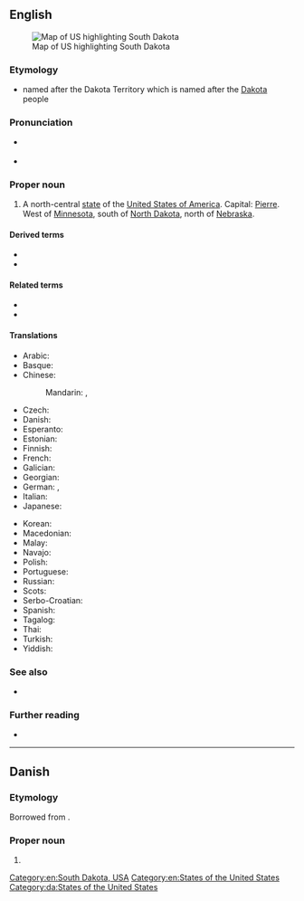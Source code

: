 ==English==
[[Image:Map of USA highlighting South Dakota.png|thumb|right|Map of US highlighting South Dakota]]

===Etymology===
* named after the Dakota Territory which is named after the [[Dakota]] people

===Pronunciation===
* {{a|US}} {{IPA|/ˈsaʊθ dəˈkoʊ.tə/|lang=en}}
* {{audio|En-us-South Dakota.ogg|Audio (US)|lang=en}}

===Proper noun===
{{en-proper noun|head=[[south|South]] [[Dakota]]}}

# A north-central [[state]] of the [[United States of America]]. Capital: [[Pierre]]. West of [[Minnesota]], south of [[North Dakota]], north of [[Nebraska]].

====Derived terms====
* {{l|en|SD}}
* {{l|en|South Dakotan}}

====Related terms====
* {{l|en|Dakota}}
* {{l|en|Dakotan}}

====Translations====
{{trans-top|state of the USA}}
* Arabic: {{t|ar|دَاكُوتَا اَلْجَنُوبِيَّة|f|tr=dakūtā l-janūbiyya}}
* Basque: {{t|eu|Hego Dakota}}
* Chinese:
*: Mandarin: {{t+|cmn|南達科他|sc=Hani}}, {{t+|cmn|南达科他|tr=Nán-Dákētā|sc=Hani}}
* Czech: {{t+|cs|Jižní Dakota|f}}
* Danish: {{t|da|South Dakota}}
* Esperanto: {{t|eo|Suda Dakoto}}
* Estonian: {{t+|et|Lõuna-Dakota}}
* Finnish: {{t+|fi|Etelä-Dakota}}
* French: {{t+|fr|Dakota du Sud|m}}
* Galician: {{t+|gl|Dacota do Sur|f}}
* Georgian: {{t|ka|სამხრეთი დაკოტა|sc=Geor}}
* German: {{t+|de|South Dakota}}, {{t|de|Süddakota}}
* Italian: {{t+|it|Dakota del Sud}}
* Japanese: {{t|ja|サウスダコタ|tr=Sausu-Dakota|sc=Jpan}}
{{trans-mid}}
* Korean: {{t|ko|사우스다코타|tr=Sauseu-Dakota}}
* Macedonian: {{t|mk|Јужна Дакота|f|tr=Júžna Dakóta}}
* Malay: {{t|ms|Dakota Selatan}}
* Navajo: {{t|nv|Ałnííʼjí Dzígaii}}
* Polish: {{t+|pl|Dakota Południowa|f}}
* Portuguese: {{t+|pt|Dakota do Sul|f}}
* Russian: {{t+|ru|Ю́жная Дако́та|f}}
* Scots: {{t|sco|Sooth Dakota}}
* Serbo-Croatian: {{t|sh|Južna Dakota}}
* Spanish: {{t+|es|Dakota del Sur|f}}
* Tagalog: {{t|tl|Timog Dakota}}
* Thai: {{t|th|เซาท์ดาโคตา}}
* Turkish: {{t|tr|South Dakota}}
* Yiddish: {{t|yi|סאַוט דאַקאָטאַ}}
{{trans-bottom}}

===See also===
* {{l|en|Appendix:Place names in South Dakota}}

===Further reading===
* {{pedialite}}

[[Category:en:South Dakota, USA]]
[[Category:en:States of the United States]]

----

==Danish==
{{wikipedia|lang=da}}

===Etymology===
Borrowed from {{bor|da|en|South Dakota}}.

===Proper noun===
{{head|da|proper noun|genitive|South Dakotas|head=South Dakota}}

# {{l|en|South Dakota}}

[[Category:da:States of the United States]]